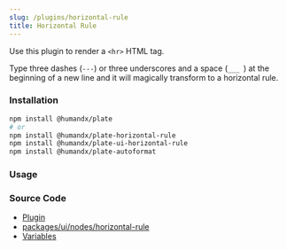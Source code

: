 ```yaml
---
slug: /plugins/horizontal-rule
title: Horizontal Rule
---
```


Use this plugin to render a `<hr>` HTML tag.

Type three dashes (`---`) or three underscores and a space (`___ `) at the beginning of a new line and it will magically transform to a horizontal rule.

### Installation

```bash npm2yarn
npm install @humandx/plate
# or
npm install @humandx/plate-horizontal-rule
npm install @humandx/plate-ui-horizontal-rule
npm install @humandx/plate-autoformat
```

### Usage


<HorizontalRuleSandpack />

### Source Code

- [Plugin](https://github.com/udecode/plate/blob/main/packages/nodes/horizontal-rule/src/createHorizontalRulePlugin.ts)
- [packages/ui/nodes/horizontal-rule](https://github.com/udecode/plate/tree/main/packages/ui/nodes/horizontal-rule/src)
- [Variables](https://github.com/udecode/plate/blob/main/examples/src)
